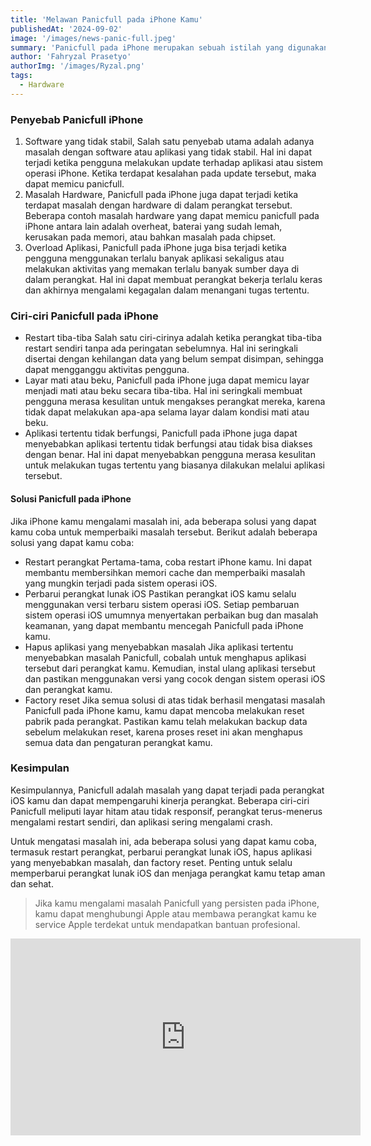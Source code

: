 ```yaml
---
title: 'Melawan Panicfull pada iPhone Kamu'
publishedAt: '2024-09-02'
image: '/images/news-panic-full.jpeg'
summary: 'Panicfull pada iPhone merupakan sebuah istilah yang digunakan untuk menggambarkan situasi di mana iPhone mengalami kegagalan dalam menangani tugas tertentu dan kemudian crash atau restart secara tiba-tiba.'
author: 'Fahryzal Prasetyo'
authorImg: '/images/Ryzal.png'
tags:
  - Hardware
---
```


### Penyebab Panicfull iPhone
1. Software yang tidak stabil,
Salah satu penyebab utama adalah adanya masalah dengan software atau aplikasi yang tidak stabil. Hal ini dapat terjadi ketika pengguna melakukan update terhadap aplikasi atau sistem operasi iPhone. Ketika terdapat kesalahan pada update tersebut, maka dapat memicu panicfull.
2. Masalah Hardware,
Panicfull pada iPhone juga dapat terjadi ketika terdapat masalah dengan hardware di dalam perangkat tersebut. Beberapa contoh masalah hardware yang dapat memicu panicfull pada iPhone antara lain adalah overheat, baterai yang sudah lemah, kerusakan pada memori, atau bahkan masalah pada chipset.
3. Overload Aplikasi,
Panicfull pada iPhone juga bisa terjadi ketika pengguna menggunakan terlalu banyak aplikasi sekaligus atau melakukan aktivitas yang memakan terlalu banyak sumber daya di dalam perangkat. Hal ini dapat membuat perangkat bekerja terlalu keras dan akhirnya mengalami kegagalan dalam menangani tugas tertentu.

### Ciri-ciri Panicfull pada iPhone
* Restart tiba-tiba
Salah satu ciri-cirinya adalah ketika perangkat tiba-tiba restart sendiri tanpa ada peringatan sebelumnya. Hal ini seringkali disertai dengan kehilangan data yang belum sempat disimpan, sehingga dapat mengganggu aktivitas pengguna.
* Layar mati atau beku,
Panicfull pada iPhone juga dapat memicu layar menjadi mati atau beku secara tiba-tiba. Hal ini seringkali membuat pengguna merasa kesulitan untuk mengakses perangkat mereka, karena tidak dapat melakukan apa-apa selama layar dalam kondisi mati atau beku.
* Aplikasi tertentu tidak berfungsi,
Panicfull pada iPhone juga dapat menyebabkan aplikasi tertentu tidak berfungsi atau tidak bisa diakses dengan benar. Hal ini dapat menyebabkan pengguna merasa kesulitan untuk melakukan tugas tertentu yang biasanya dilakukan melalui aplikasi tersebut.

#### Solusi Panicfull pada iPhone
Jika iPhone kamu mengalami masalah ini, ada beberapa solusi yang dapat kamu coba untuk memperbaiki masalah tersebut. Berikut adalah beberapa solusi yang dapat kamu coba:

* Restart perangkat
Pertama-tama, coba restart iPhone kamu. Ini dapat membantu membersihkan memori cache dan memperbaiki masalah yang mungkin terjadi pada sistem operasi iOS.
* Perbarui perangkat lunak iOS
Pastikan perangkat iOS kamu selalu menggunakan versi terbaru sistem operasi iOS. Setiap pembaruan sistem operasi iOS umumnya menyertakan perbaikan bug dan masalah keamanan, yang dapat membantu mencegah Panicfull pada iPhone kamu.
* Hapus aplikasi yang menyebabkan masalah
Jika aplikasi tertentu menyebabkan masalah Panicfull, cobalah untuk menghapus aplikasi tersebut dari perangkat kamu. Kemudian, instal ulang aplikasi tersebut dan pastikan menggunakan versi yang cocok dengan sistem operasi iOS dan perangkat kamu.
* Factory reset
Jika semua solusi di atas tidak berhasil mengatasi masalah Panicfull pada iPhone kamu, kamu dapat mencoba melakukan reset pabrik pada perangkat. Pastikan kamu telah melakukan backup data sebelum melakukan reset, karena proses reset ini akan menghapus semua data dan pengaturan perangkat kamu.

### Kesimpulan
Kesimpulannya, Panicfull adalah masalah yang dapat terjadi pada perangkat iOS kamu dan dapat mempengaruhi kinerja perangkat. Beberapa ciri-ciri Panicfull meliputi layar hitam atau tidak responsif, perangkat terus-menerus mengalami restart sendiri, dan aplikasi sering mengalami crash. 

Untuk mengatasi masalah ini, ada beberapa solusi yang dapat kamu coba, termasuk restart perangkat, perbarui perangkat lunak iOS, hapus aplikasi yang menyebabkan masalah, dan factory reset. Penting untuk selalu memperbarui perangkat lunak iOS dan menjaga perangkat kamu tetap aman dan sehat.

> Jika kamu mengalami masalah Panicfull yang persisten pada iPhone, kamu dapat menghubungi Apple atau membawa perangkat kamu ke service Apple terdekat untuk mendapatkan bantuan profesional.

<center>
<iframe width="560" height="315" src="https://www.youtube.com/embed/Ae6vQn6gby0?si=pqzVklRuQ60RtByw" title="YouTube video player" frameborder="0" allow="accelerometer; autoplay; clipboard-write; encrypted-media; gyroscope; picture-in-picture; web-share" referrerpolicy="strict-origin-when-cross-origin" allowfullscreen></iframe>
</center>




